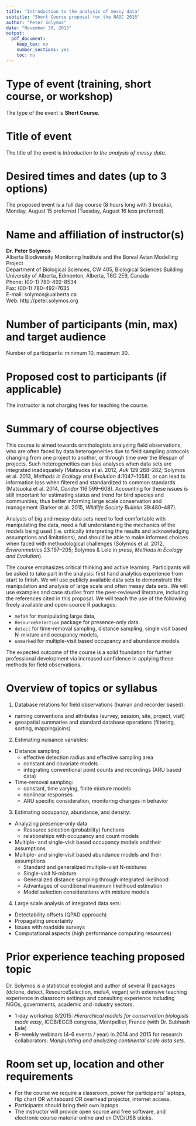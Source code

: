 ```yaml
---
title: "Introduction to the analysis of messy data"
subtitle: "Short Course proposal for the NAOC 2016"
author: "Peter Solymos"
date: "November 30, 2015"
output:
  pdf_document:
    keep_tex: no
    number_sections: yes
    toc: no
---
```


# Type of event (training, short course, or workshop)

The type of the event is **Short Course**.

# Title of event

The title of the event is *Introduction to the analysis of messy data*.

# Desired times and dates (up to 3 options)

The proposed event is a full day course (8 hours long with 3 breaks),
Monday, August 15 preferred (Tuesday, August 16 less preferred).

# Name and affiliation of instructor(s)

**Dr. Peter Solymos** \
Alberta Biodiversity Monitoring Institute and the Boreal Avian Modelling Project \
Department of Biological Sciences, CW 405, Biological Sciences Building \
University of Alberta, Edmonton, Alberta, T6G 2E9, Canada \
Phone: (00-1) 780-492-8534 \
Fax: (00-1) 780-492-7635 \
E-mail: solymos@ualberta.ca \
Web: http://peter.solymos.org


# Number of participants (min, max) and target audience

Number of participants: minimum 10, maximum 30.

# Proposed cost to participants (if applicable)

The instructor is not charging fees for teaching the course.

# Summary of course objectives

This course is aimed towards ornithologists analyzing field observations,
who are often faced by data heterogeneities due to
field sampling protocols changing from one project to another,
or through time over the lifespan of projects.
Such heterogeneities can bias analyses when data sets are integrated
inadequately (Matsuoka et al. 2012, *Auk* 129:268--282; Solymos et al. 2013, *Methods in Ecology and Evolution* 4:1047--1058), or can lead to information loss when filtered and standardized to common standards (Matsuoka et al. 2014, *Condor* 116:599--608).
Accounting for these issues is still important for
estimating status and trend for bird species and communities, thus 
better informing large scale conservation and management
(Barker et al. 2015, *Wildlife Society Bulletin* 39:480--487).

Analysts of big and messy data sets need to feel comfortable
with manipulating the data, need a full understanding the mechanics of the models being used (i.e. critically interpreting the results and acknowledging assumptions and limitations), and should be able to make informed choices when faced with methodological challenges (Solymos et al. 2012, *Environmetrics* 23:197--205; Solymos & Lele in *press*, *Methods in Ecology and Evolution*).

The course emphasizes critical thinking and active learning. Participants will be asked to take part in the analysis: first hand analytics experience from start to finish. We will use publicly available data sets to demonstrate the manipulation and analysis of large scale and often messy data sets. We will use examples and case studies from the peer-reviewed literature, including the references cited in this proposal. We will teach the use of the following freely available and open-source R packages: 

* `mefa4` for manipulating large data, 
* `ResourceSelection` package for presence-only data.
* `detect` for time-removal sampling, distance sampling, single visit based N-mixture and occupancy models,
* `unmarked` for multiple-visit based occupancy and abundance models.

The expected outcome of the course is a solid foundation for further professional development via increased confidence in applying these methods for field observations.


# Overview of topics or syllabus

1. Database relations for field observations (human and recorder based):
* naming conventions and attributes (survey, session, site, project, visit)
* geospatial summaries and standard database operations (filtering, sorting, mapping/joins)
2. Estimating nuisance variables:
* Distance sampling:
    - effective detection radius and effective sampling area
    - constant and covariate models
    - integrating conventional point counts and recordings (ARU based data)
* Time-removal sampling:
    - constant, time varying, finite mixture models
    - nonlinear responses
    - ARU specific consideration, monitoring changes in behavior
3. Estimating occupancy, abundance, and density:
* Analyzing presence-only data
    - Resource selection (probability) functions
    - relationships with occupancy and count models
* Multiple- and single-visit based occupancy models and their assumptions
* Multiple- and single-visit based abundance models and their assumptions
    - Standard and generalized multiple-visit N-mixtures
    - Single-visit N-mixture
    - Generalized distance sampling through integrated likelihood
    - Advantages of conditional maximum likelihood estimation
    - Model selection considerations with mixture models
4. Large scale analysis of integrated data sets:
* Detectability offsets (QPAD approach)
* Propagating uncertainty
* Issues with roadside surveys
* Computational aspects (high performance computing resources)


# Prior experience teaching proposed topic

Dr. Solymos is a statistical ecologist and author of several R packages (dclone, detect, ResourceSelection, mefa4, vegan) with extensive teaching experience in classroom settings and consulting experience including NGOs, governments, academic and industry sectors.

* 1-day workshop 8/2015: *Hierarchical models for conservation biologists made easy*, ICCB/ECCB congress, Montpellier, France (with Dr. Subhash Lele)
* Bi-weekly webinars (4-6 events / year) in 2014 and 2015 for research collaborators: *Manipulating and analyzing continental scale data sets*.

# Room set up, location and other requirements

* For the course we require a classroom, 
  power for participants' laptops, 
  flip chart OR whiteboard OR overhead projector, internet access.
* Participants should bring their own laptops.
* The instructor will provide open source and free software, 
  and electronic course material online and on DVD/USB sticks.
